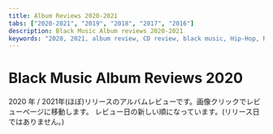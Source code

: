 ```yaml
---
title: Album Reviews 2020-2021
tabs: ["2020-2021", "2019", "2018", "2017", "2016"]
description: Black Music Album reviews 2020-2021
keywords: "2020, 2021, album review, CD review, black music, Hip-Hop, Rap, Soul, R&B"
---
```




# Black Music Album Reviews 2020

<PageDescription>

2020 年 / 2021年(ほぼ)リリースのアルバムレビューです。画像クリックでレビューページに移動します。
レビュー日の新しい順になっています。(リリース日ではありません。)

</PageDescription>

<Row>
  <Column colMd={2} colLg={3} noGutterMdLeft>
    <Review2021no1 />
  </Column>
  <Column colMd={2} colLg={3} noGutterMdLeft>
    <Review2021no2 />
  </Column>
</Row>

<Row>
  <Column colMd={2} colLg={3} noGutterMdLeft>
    <Review1 />
  </Column>
  <Column colMd={2} colLg={3} noGutterMdLeft>
    <Review2 />
  </Column>
  <Column colMd={2} colLg={3} noGutterMdLeft>
    <Review3 />
  </Column>
  <Column colMd={2} colLg={3} noGutterMdLeft>
    <Review4 />
  </Column>
</Row>

<Row>
  <Column colMd={2} colLg={3} noGutterMdLeft>
    <Review5 />
  </Column>
  <Column colMd={2} colLg={3} noGutterMdLeft>
    <Review6 />
  </Column>
  <Column colMd={2} colLg={3} noGutterMdLeft>
    <Review7 />
  </Column>
  <Column colMd={2} colLg={3} noGutterMdLeft>
    <Review8 />
  </Column>
</Row>

<Row>
  <Column colMd={2} colLg={3} noGutterMdLeft>
    <Review9 />
  </Column>
  <Column colMd={2} colLg={3} noGutterMdLeft>
    <Review10 />
  </Column>
  <Column colMd={2} colLg={3} noGutterMdLeft>
    <Review11 />
  </Column>
  <Column colMd={2} colLg={3} noGutterMdLeft>
    <Review12 />
  </Column>
</Row>

<Row>
  <Column colMd={2} colLg={3} noGutterMdLeft>
    <Review13 />
  </Column>
  <Column colMd={2} colLg={3} noGutterMdLeft>
    <Review14 />
  </Column>
  <Column colMd={2} colLg={3} noGutterMdLeft>
    <Review15 />
  </Column>
  <Column colMd={2} colLg={3} noGutterMdLeft>
    <Review16 />
  </Column>
</Row>

<Row>
  <Column colMd={2} colLg={3} noGutterMdLeft>
    <Review17 />
  </Column>
  <Column colMd={2} colLg={3} noGutterMdLeft>
    <Review18 />
  </Column>
  <Column colMd={2} colLg={3} noGutterMdLeft>
    <Review19 />
  </Column>
  <Column colMd={2} colLg={3} noGutterMdLeft>
    <Review20 />
  </Column>
</Row>

<Row>
  <Column colMd={2} colLg={3} noGutterMdLeft>
    <Review21 />
  </Column>
  <Column colMd={2} colLg={3} noGutterMdLeft>
    <Review22 />
  </Column>
  <Column colMd={2} colLg={3} noGutterMdLeft>
    <Review23 />
  </Column>
  <Column colMd={2} colLg={3} noGutterMdLeft>
    <Review24 />
  </Column>
</Row>

<Row>
  <Column colMd={2} colLg={3} noGutterMdLeft>
    <Review25 />
  </Column>
  <Column colMd={2} colLg={3} noGutterMdLeft>
    <Review26 />
  </Column>
  <Column colMd={2} colLg={3} noGutterMdLeft>
    <Review27 />
  </Column>
  <Column colMd={2} colLg={3} noGutterMdLeft>
    <Review28 />
  </Column>
</Row>

<Row>
  <Column colMd={2} colLg={3} noGutterMdLeft>
    <Review29 />
  </Column>
  <Column colMd={2} colLg={3} noGutterMdLeft>
    <Review30 />
  </Column>
  <Column colMd={2} colLg={3} noGutterMdLeft>
    <Review31 />
  </Column>
  <Column colMd={2} colLg={3} noGutterMdLeft>
    <Review32 />
  </Column>
</Row>

<Row>
  <Column colMd={2} colLg={3} noGutterMdLeft>
    <Review33 />
  </Column>
  <Column colMd={2} colLg={3} noGutterMdLeft>
    <Review34 />
  </Column>
  <Column colMd={2} colLg={3} noGutterMdLeft>
    <Review35 />
  </Column>
</Row>
